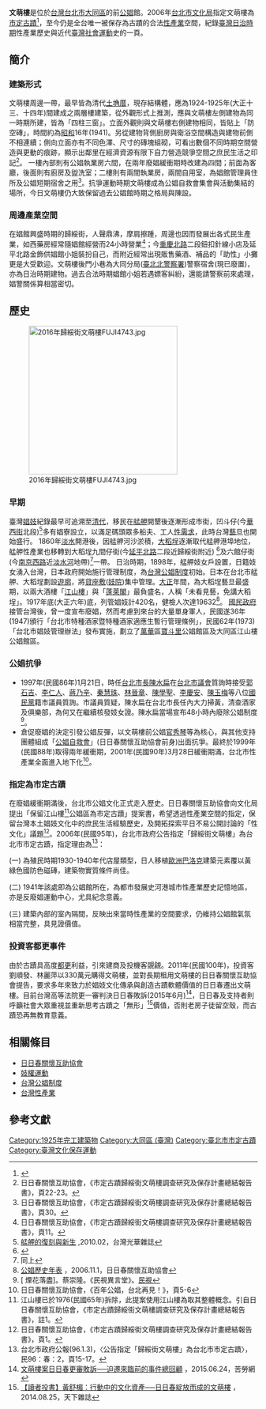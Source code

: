 {{tw monument
|name=文萌樓
|formername=
|image=歸綏街文萌樓.JPG
|imagename=
|othername=
|formalname=
|level= 直轄市定古蹟
|class=產業
|date=2006年12月20日
|time={{flagicon|Empire of Japan}}日本大正14年（1925年）
|location={{TWN}}[[臺北市|臺北市]][[大同區_(臺灣)|大同區]]歸綏街139號{{coord|25.046699|121.510833|display=title}}
|open=
|cost=
|website=
|reg_url =https://nchdb.boch.gov.tw/assets/advanceSearch/monument/20061220000001
}}
'''文萌樓'''是位於[[台灣|台灣]][[台北市|台北市]][[大同區_(臺灣)|大同區]]的前[[公娼|公娼]]館。2006年[[台北市文化局|台北市文化局]]指定文萌樓為[[市定古蹟|市定古蹟]]<ref>{{Cite web|title=文化部文化資產局|url=https://nchdb.boch.gov.tw/assets/advanceSearch/monument/20061220000001|access-date=2019-01-12|archive-date=2021-06-24|archive-url=https://web.archive.org/web/20210624212433/https://nchdb.boch.gov.tw/assets/advanceSearch/monument/20061220000001|dead-url=no}}</ref>，至今仍是全台唯一被保存為古蹟的合法[[性產業|性產業]]空間，紀錄[[臺灣日治時期|臺灣日治時期]]性產業歷史與近代[[臺灣社會運動|臺灣社會運動]]史的一頁。

==簡介==
===建築形式===
文萌樓周邊一帶，最早皆為清代[[土埆厝|土埆厝]]，現存結構體，應為1924-1925年(大正十三、十四年)間建成之兩層樓建築，從外觀形式上推測，應與文萌樓左側建物為同一時期所建，皆為「四柱三窗」。立面外觀則與文萌樓右側建物相同，皆貼上「防空磚」，時間約為[[昭和|昭和]]16年(1941)。另從建物背側廚房與衛浴空間構造與建物前側不相連續；側向立面亦有不同色澤、尺寸的磚塊組砌，可看出數個不同時期空間營造與更動的痕跡，顯示出鄰里在經濟資源有限下自力營造競爭空間之庶民生活之印記<ref>日日春關懷互助協會，《市定古蹟歸綏街文萌樓調查研究及保存計畫總結報告書》，頁22-23。</ref>。
一樓內部則有公娼執業房六間，在兩年廢娼緩衝期時改建為四間；前面為客廳，後面則有廚房及盥洗室；二樓則有兩間執業房，兩間自用室，為娼館管理員住所及公娼短期宿舍之用<ref>日日春關懷互助協會，《市定古蹟歸綏街文萌樓調查研究及保存計畫總結報告書》，頁30。</ref>。抗爭運動時期文萌樓成為公娼自救會集會與活動集結的場所，今日文萌樓仍大致保留過去公娼館時期之格局與陳設。

===周邊產業空間===
在娼館興盛時期的歸綏街，人聲鼎沸，摩肩擦踵，周邊也因而發展出各式民生產業，如西藥房經常隨娼館經營而24小時營業<ref>日日春關懷互助協會，《市定古蹟歸綏街文萌樓調查研究及保存計畫總結報告書》，頁11。</ref>；今[[重慶北路|重慶北路]]二段鈕扣針線小店及延平北路金飾供娼館小姐裝扮自己，而附近經常出現販售藥酒、補品的「助性」小攤更是大受歡迎。文萌樓後門小巷為大同分局([[臺北北警察署|臺北北警察署]])警察宿舍(現已廢置)，亦為日治時期建物。過去合法時期娼館小姐若遇嫖客糾紛，還能請警察前來處理，娼警關係算相當密切。

==歷史==
[[File:2016年歸綏街文萌樓FUJI4743.jpg|301px]]
===早期===
臺灣[[娼妓|娼妓]]紀錄最早可追溯至[[清代|清代]]，移民在[[艋舺|艋舺]]開墾後逐漸形成市街，凹斗仔(今[[華西街|華西街]]北段)<ref>[http://www.taiwan-panorama.com/tw/show_issue.php?id=201029902082C.TXT&table1=0&cur_page=4&distype= 艋舺的復刻與新生] {{Wayback|url=http://www.taiwan-panorama.com/tw/show_issue.php?id=201029902082C.TXT&table1=0&cur_page=4&distype= |date=20190502050128 }},2010.02，台灣光華雜誌</ref>多有娼寮設立，以滿足碼頭眾多船夫、工人[[性需求|性需求]]，此時台灣[[藝旦|藝旦]]也開始盛行。
1860年[[淡水|淡水]]開港後，因艋舺河沙淤積，[[大稻埕|大稻埕]]逐漸取代艋舺港埠地位，艋舺性產業也移轉到大稻埕九間仔街(今[[延平北路|延平北路]]二段近歸綏街附近) <ref>{{Cite web |url=http://wickwillie.pixnet.net/blog/post/27810492-%7C-%E6%B8%85%E6%9C%AB%E8%87%BA%E5%8C%97%E8%88%8A%E8%A1%97%E7%B8%BD%E8%A6%BD-%7C |title=清末台北舊街總覽 |access-date=2015-08-21 |archive-date=2019-05-02 |archive-url=https://web.archive.org/web/20190502204036/http://wickwillie.pixnet.net/blog/post/27810492-%7c-%e6%b8%85%e6%9c%ab%e8%87%ba%e5%8c%97%e8%88%8a%e8%a1%97%e7%b8%bd%e8%a6%bd-%7c |dead-url=no }}</ref>及六館仔街(今[[南京西路|南京西路]]近[[淡水河|淡水河]]地帶)<ref>同上</ref>一帶。
日治時期，1898年，艋舺妓女戶設置，日籍妓女湧入台灣，日本政府開始施行管理制度，為[[台灣公娼制度|台灣公娼制度]]初始。日本在台北市艋舺、大稻埕劃設[[遊廓|遊廓]]，將[[貸座敷|貸座敷]]([[妓院|妓院]])集中管理。[[大正|大正]]年間，為大稻埕藝旦最盛期，以兩大酒樓「[[江山樓|江山樓]]」與「[[蓬萊閣(台北市)|蓬萊閣]]」最負盛名，人稱「未看見藝，免講大稻埕」。1917年底(大正六年)底，列管娼妓計420名，健檢人次達19632<ref>[http://coswas.org/archives/542 公娼歷史年表] {{Wayback|url=http://coswas.org/archives/542 |date=20200210074438 }}，2006.11.1，日日春關懷互助協會</ref>。
[[國民政府|國民政府]]接管台灣後，曾一度宣布廢娼，然而考慮到來台的大量單身軍人，民國遂36年(1947)頒行「台北市特種酒家暨特種酒家適應生暫行管理條例」，民國62年(1973)「台北市娼妓管理辦法」發布實施，劃立了[[萬華|萬華]]區[[寶斗里|寶斗里]]公娼館區及大同區江山樓公娼館區。

===公娼抗爭===
*1997年(民國86年)1月21日，時任[[台北市長|台北市長]][[陳水扁|陳水扁]]在[[台北市議會|台北市議會]]質詢時接受[[郭石吉|郭石吉]]、[[李仁人|李仁人]]、[[蔣乃辛|蔣乃辛]]、[[秦慧珠|秦慧珠]]、[[林晉章|林晉章]]、[[陳學聖|陳學聖]]、[[李慶安|李慶安]]、[[陳玉梅|陳玉梅]]等八位[[國民黨|國民黨]]籍市議員質詢。市議員質疑，陳水扁在台北市長任內大力掃黃，清查酒家及俱樂部，為何又在繼續核發妓女證。陳水扁當場宣布48小時內廢除公娼制度<ref>[ 煙花落盡]。蔡崇隆。《民視異言堂》。[[民視|民視]]</ref>。
*倉促廢娼的決定引發公娼反彈，以文萌樓前公娼[[官秀琴|官秀琴]]等為核心，與其他支持團體組成「[[公娼自救會|公娼自救會]]」(日日春關懷互助協會前身)出面抗爭。最終於1999年(民國88年)取得兩年緩衝期，2001年(民國90年)3月28日緩衝期滿，台北市性產業全面進入地下化<ref>日日春關懷互助協會，《百年公娼，台北再見！》，頁5-6</ref>。

===指定為市定古蹟===
在廢娼緩衝期滿後，台北市公娼文化正式走入歷史。日日春關懷互助協會向文化局提出「保留江山樓<ref>江山樓已於1976(民國65年)拆除，此提案使用江山樓為取其整體概念。引自日日春關懷互助協會，《市定古蹟歸綏街文萌樓調查研究及保存計畫總結報告書》，註1。</ref>公娼區為市定古蹟」提案書，希望透過性產業空間的指定，保留台灣本土娼妓文化中的庶民生活經驗歷史，及開拓探索平日不易公開討論的「性文化」議題<ref>日日春關懷互助協會，《市定古蹟歸綏街文萌樓調查研究及保存計畫總結報告書》，頁1。</ref>。2006年(民國95年)，台北市政府公告指定「歸綏街文萌樓」為台北市市定古蹟，指定理由為<ref>台北市政府公報(96.1.3)，〈公告指定「歸綏街文萌樓」為台北市市定古蹟〉，民96：春：2，頁15-17。</ref>：

(一)	為殖民時期1930-1940年代店屋類型，日人移植[[歐洲|歐洲]][[巴洛克|巴洛克]]建築元素覆以黃綠色國防色磁磚，建築物實質條件尚佳。

(二)	1941年該處即為公娼館所在，為都市發展史河港城市性產業歷史記憶地區，亦是反廢娼運動中心，尤具紀念意義。

(三)    建築內部的室內隔間，反映出來當時性產業的空間要求，仍維持公娼館氣氛相當完整，具見證價值。

===投資客都更事件===
由於古蹟具高度[[都更|都更]]利益，引來建商及投機客覬覦。2011年(民國100年)，投資客劉順發、林麗萍以330萬元購得文萌樓，並對長期租用文萌樓的日日春關懷互助協會提告，要求多年來致力於娼妓文化傳承與創造古蹟軟體價值的日日春遷出文萌樓。目前台灣高等法院更一審判決日日春敗訴(2015年6月)<ref>[http://www.coolloud.org.tw/node/82861 文萌樓案日日春更審敗訴──迫遷來臨前的事件總回顧] {{Wayback|url=http://www.coolloud.org.tw/node/82861 |date=20190502145003 }}，2015.06.24，苦勞網</ref>，日日春及支持者則呼籲社會大眾重視並重新思考古蹟之「無形」<ref>[http://opinion.cw.com.tw/blog/profile/52/article/1779 【讀者投書】黃舒楣：行動中的文化資產──日日春綻放而成的文萌樓] {{Wayback|url=http://opinion.cw.com.tw/blog/profile/52/article/1779 |date=20190502175758 }}，2014.08.25，天下雜誌</ref>價值，否則老房子徒留空殼，而古蹟恐再無教育意義。

==相關條目==
*[[日日春關懷互助協會|日日春關懷互助協會]]
*[[妓權運動|妓權運動]]
*[[台灣公娼制度|台灣公娼制度]]
*[[台灣性產業|台灣性產業]]

==參考文獻==
{{reflist}}

{{台灣社會運動|文化保存}}
{{台灣直轄市定古蹟}}
[[Category:1925年完工建築物|Category:1925年完工建築物]]
[[Category:大同區_(臺灣)|Category:大同區 (臺灣)]]
[[Category:臺北市市定古蹟|Category:臺北市市定古蹟]]
[[Category:臺灣文化保存運動|Category:臺灣文化保存運動]]